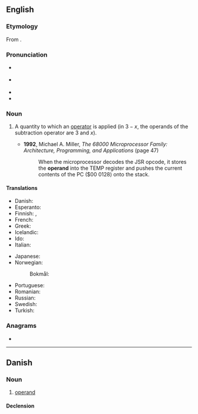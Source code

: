 ==English==

===Etymology===
From {{uder|en|LL.|operandum}}.

===Pronunciation===
* {{a|UK}} {{IPA|en|/ˈɒpəɹænd/}}
* {{a|US}} {{IPA|en|/ˈɑpəˌɹænd/|/ˌɑpəˈɹænd/}}
* {{audio|en|En-us-operand.ogg|Audio (US)}}
* {{rhymes|en|ænd|s=3}}

===Noun===
{{en-noun}}

# {{lb|en|mathematics|computing}} A quantity to which an [[operator]] is applied (in <math>3 - x</math>, the operands of the subtraction operator are 3 and <math>x</math>).
#* '''1992''', Michael A. Miller, ''The 68000 Microprocessor Family: Architecture, Programming, and Applications'' (page 47)
#*: When the microprocessor decodes the JSR opcode, it stores the '''operand''' into the TEMP register and pushes the current contents of the PC ($00 0128) onto the stack.

====Translations====
{{trans-top|quantity to which an operator is applied}}
* Danish: {{t|da|operand|c}}
* Esperanto: {{t|eo|operando}}
* Finnish: {{t+|fi|operandi}}, {{t+|fi|laskettava}}
* French: {{t+|fr|opérande|m}}
* Greek: {{t+|el|τελεστέος|m}}
* Icelandic: {{t|is|þolandi|m}}
* Ido: {{t|io|operacario}}
* Italian: {{t+|it|operando|m}}
{{trans-mid}}
* Japanese: {{t|ja|被演算子|tr=ひえんざんし, hienzanshi|sc=Jpan}}
* Norwegian:
*: Bokmål: {{t|nb|operand|m}}
* Portuguese: {{t+|pt|operando}}
* Romanian: {{t|ro|operand}}
* Russian: {{t+|ru|опера́нд|m}}
* Swedish: {{t+|sv|operand}}
* Turkish: {{t+|tr|işlenen}}
{{trans-bottom}}

===Anagrams===
* {{anagrams|en|a=adenopr|aproned|padrone|pandore}}

----

==Danish==

===Noun===
{{da-noun}}

# [[operand]]

====Declension====
{{da-decl|en|er}}
